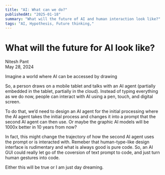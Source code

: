 ```yaml
---
title: "AI: What can we do?"
publishedAt: "2025-01-18"
summary: "What will the future of AI and human interaction look like?"
tags: "AI, Hypothesis, Future thinking,"
---
```


# What will the future for AI look like? 

Nitesh Pant  
May 28, 2024

Imagine a world where AI can be accessed by drawing 

So, a person draws on a mobile tablet and talks with an AI agent (partially embedded in the tablet, partially in the cloud). Instead of typing everything as we do now, people can interact with AI using a pen, touch, and digital screen.

To do that, we’d need to design an AI agent for the initial processing where the AI agent takes the initial process and changes it into a prompt that the second AI agent can then use. Or maybe the graphic AI models will be 1000x better in 10 years from now?

In fact, this might change the trajectory of how the second AI agent uses the prompt or is interacted with. Remeber that human-type-like design interface is rudimentary and what is always good is pure code. So, an AI GUI could really let go of the coversion of text prompt to code, and just turn human gestures into code.

Either this will be true or I am just day dreaming. 